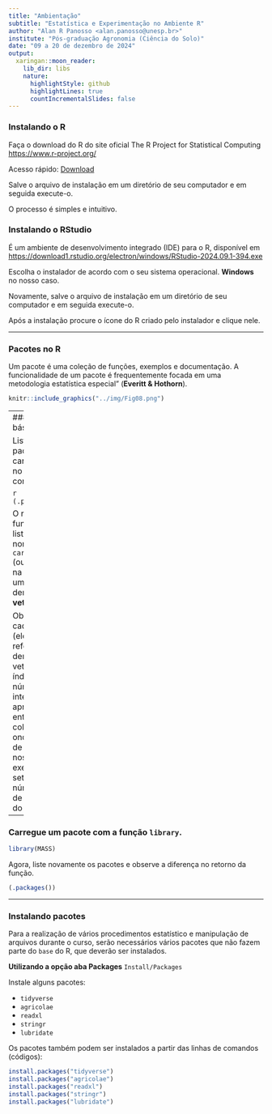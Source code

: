 ```yaml
---
title: "Ambientação"
subtitle: "Estatística e Experimentação no Ambiente R"
author: "Alan R Panosso <alan.panosso@unesp.br>"
institute: "Pós-graduação Agronomia (Ciência do Solo)"
date: "09 a 20 de dezembro de 2024"
output:
  xaringan::moon_reader:
    lib_dir: libs
    nature:
      highlightStyle: github
      highlightLines: true
      countIncrementalSlides: false
---
```


### Instalando o R

Faça o download do R do site oficial The R Project for Statistical Computing <https://www.r-project.org/>

Acesso rápido: [Download](<https://cran-r.c3sl.ufpr.br/bin/windows/base/R-4.4.2-win.exe>)


Salve o arquivo de instalação em um diretório de seu computador e em seguida execute-o. 

O processo é simples e intuitivo.

### Instalando o RStudio

É um ambiente de desenvolvimento integrado (IDE) para o R, disponível em <https://download1.rstudio.org/electron/windows/RStudio-2024.09.1-394.exe>

Escolha o instalador de acordo com o seu sistema operacional. **Windows** no nosso caso.

Novamente, salve o arquivo de instalação em um diretório de seu computador e em seguida execute-o.

Após a instalação procure o ícone do R criado pelo instalador e clique nele.

---

### Pacotes no R 

Um pacote é uma coleção de funções, exemplos e documentação. A funcionalidade de um pacote é frequentemente focada em uma metodologia estatística especial" (**Everitt & Hothorn**).

```r
knitr::include_graphics("../img/Fig08.png")
```


---
### Pacotes básicos

Liste os pacotes carregados no ambiente com:

```r
(.packages())
```

O retorno da função é uma lista de nomes, `caracteres` (ou `strings`), na forma de um *objeto* denominado **vetor**. 

Observe que cada pacote (elemento) é referenciado dentro do vetor por um índice, um número inteiro $[\;i\;]$ apresentado entre colchetes **[i]**, onde $i$ varia de $1$ a $7$, em nosso exemplo, pois sete é o número total de elementos do `vetor`.

---

### Carregue um pacote com a função `library`.

```r
library(MASS)
```

Agora, liste novamente os pacotes e observe a diferença no retorno da função.

```r
(.packages())
```


---

### Instalando pacotes

Para a realização de vários procedimentos estatístico e manipulação de arquivos durante o curso, serão necessários vários pacotes que não fazem parte do `base` do R, que deverão ser instalados.

**Utilizando a opção aba Packages** `Install/Packages`

Instale alguns pacotes:  
 
 * `tidyverse`   
 * `agricolae`  
 * `readxl`
 * `stringr`
 * `lubridate`

Os pacotes também podem ser instalados a partir das linhas de comandos (códigos):

```r
install.packages("tidyverse")
install.packages("agricolae")
install.packages("readxl")
install.packages("stringr")
install.packages("lubridate")
```




